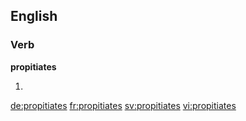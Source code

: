 ==English==

===Verb===
'''propitiates'''

# {{third-person singular of|propitiate}}

[[de:propitiates]]
[[fr:propitiates]]
[[sv:propitiates]]
[[vi:propitiates]]